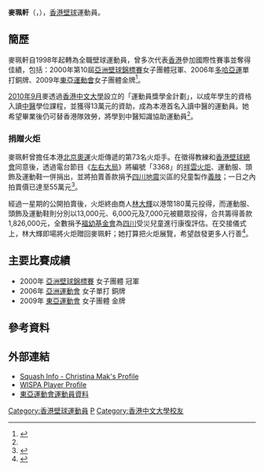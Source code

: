 {{Infobox 壁球選手
| 姓名 = MAK Pui Hin, Christina
| 外號 = 
| 國籍 = {{PRC}}
| 居住地 = {{HK}}
| 出生日期 = {{Birth date and age|1978|3|6}}
| 出生地點 = {{CHN}}[[廣東|廣東]]
| 逝世日期 = 
| 逝世地點 = 
| 身高 = {{height|m=1.60}}
| 體重 = {{weight|kg=57}}
| 就讀大學 = 
| 轉打職業 =1998年
| 退休 =
| 持拍 = 右手
| 教練 = [[蔡玉坤|蔡玉坤]]
| 裝備 = 
| 官方網站 = 
| 比賽資料 = 女子單打 
| 最高世界排名 = 31
| 最高世界排名日期  = [[2007年7月|2007年7月]]
| 現今世界排名 = 168
| 現今世界排名日期  = [[2010年12月|2010年12月]]
| medaltemplates=
{{MedalSport|女子[[壁球|壁球]]}}
{{MedalCountry | {{HKG}} }}
{{MedalCompetition | [[亞洲運動會|亞洲運動會]]}}
{{MedalBronze | [[2006年亞洲運動會|2006年 多哈]] | [[2006年亞洲運動會壁球比賽|女子單打]] }}
{{MedalCompetition | [[東亞運動會|東亞運動會]]}}
{{MedalGold | [[2009年東亞運動會|2009年 香港]] | [[2009年東亞運動會壁球比賽|女子團體]] }}
| updated = 2010年12月9日
}}
'''麥珮軒'''（{{lang|en|'''MAK Pui Hin, Christina'''}}，{{bd|1978年|3月6日|catIdx=M麥}}），[[香港|香港]][[壁球|壁球]]運動員。

==簡歷==
麥珮軒自1998年起轉為全職壁球運動員，曾多次代表[[香港|香港]]參加國際性賽事並奪得佳績，包括：2000年第10屆[[亞洲壁球錦標賽|亞洲壁球錦標賽]]女子團體冠軍、2006年[[多哈亞運|多哈亞運]]單打銅牌、2009年[[東亞運動會|東亞運動會]]女子團體金牌<ref name="香港商報">{{cite news|title=全職壁球運動員屢獲殊榮 麥珮軒退役中大修讀中醫|url=http://www.hkcd.com.hk/content/2010-04/12/content_2507176.htm|newspaper=《香港商報》|date=2010-04-12}}{{dead link|date=2018年5月 |bot=InternetArchiveBot |fix-attempted=yes }}</ref>。

[[2010年9月|2010年9月]]麥透過[[香港中文大學|香港中文大學]]設立的「運動員獎學金計劃」，以成年學生的資格入讀[[中醫|中醫]]學位課程，並獲得13萬元的資助，成為本港首名入讀中醫的運動員。她希望畢業後仍可替香港隊效勞，將學到中醫知識協助運動員<ref name="香港商報"/>。

===捐贈火炬===
麥珮軒曾擔任本港[[2008年夏季奥林匹克运动会|北京奧運]]火炬傳遞的第73名火炬手。在徵得教練和[[香港壁球總會|香港壁球總會]]同意後，透過電台節目《[[左右大局|左右大局]]》將編號「3368」的[[祥雲火炬|祥雲火炬]]、運動服、頭飾及運動鞋一併捐出，並將拍賣善款捐予[[四川地震|四川地震]]災區的兒童製作[[義肢|義肢]]；一日之內拍賣價已達至55萬元<ref>{{cite news|title=火炬手捐火炬拍賣賑災|url=http://specials.mingpao.com/cfm/News.cfm?SpecialsID=155&Page=1&News=c993764e460929ec0c92d3ca9c4371acc99f548ecad367e4a41b15484a&ChineseName=%A6U%AC%C9%B0e%B7x|newspaper=《明報》|date=2008-05-22}}{{dead link|date=2018年5月 |bot=InternetArchiveBot |fix-attempted=yes }}</ref>。

經過一星期的公開拍賣後，火炬終由商人[[林大輝|林大輝]]以港幣180萬元投得，而運動服、頭飾及運動鞋則分別以13,000元、6,000元及7,000元被聽眾投得，合共籌得善款1,826,000元，全數捐予[[福幼基金會|福幼基金會]]為[[四川|四川]]受災兒童進行康復評估。在交接儀式上，林大輝即場將火炬贈回麥珮軒；她打算把火炬展覽，希望啟發更多人行善<ref>{{cite news|title=林大輝180萬賑災 「買」火炬原璧歸趙|url=http://paper.wenweipo.com/2008/05/31/HK0805310040.htm|newspaper=《文匯報》|date=2008-05-31}}</ref>。

==主要比賽成績==
*2000年 [[亞洲壁球錦標賽|亞洲壁球錦標賽]] 女子團體 冠軍
*2006年 [[2006年亞洲運動會|亞洲運動會]] 女子單打 銅牌
*2009年 [[2009年東亞運動會|東亞運動會]] 女子團體 金牌

==參考資料==
{{reflist}}

==外部連結==
*[http://www.squashinfo.com/players/386-christina-mak Squash Info - Christina Mak's Profile]{{en}}
*[http://www.horizonsoftware.net/entry/wispa/ranking.php?player=T00337&page=biog WISPA Player Profile]{{en}}
*[http://2009eag.hkolympic.org/c_athlete.php?ATHLETE_ID=305 東亞運動會運動員資料]{{dead link|date=2018年5月 |bot=InternetArchiveBot |fix-attempted=yes }}

{{DEFAULTSORT:MAK Pui Hin}}
[[Category:香港壁球運動員|Category:香港壁球運動員]]
[[Category:麥姓|P]]
[[Category:香港中文大學校友|Category:香港中文大學校友]]